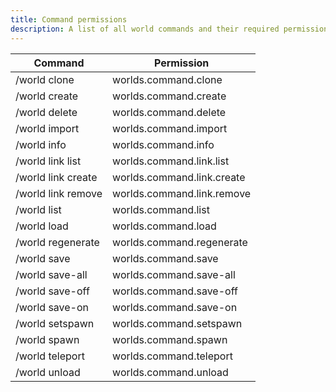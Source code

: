```yaml
---
title: Command permissions
description: A list of all world commands and their required permissions.
---
```


| Command            | Permission                 |
| ------------------ | -------------------------- |
| /world clone       | worlds.command.clone       |
| /world create      | worlds.command.create      |
| /world delete      | worlds.command.delete      |
| /world import      | worlds.command.import      |
| /world info        | worlds.command.info        |
| /world link list   | worlds.command.link.list   |
| /world link create | worlds.command.link.create |
| /world link remove | worlds.command.link.remove |
| /world list        | worlds.command.list        |
| /world load        | worlds.command.load        |
| /world regenerate  | worlds.command.regenerate  |
| /world save        | worlds.command.save        |
| /world save-all    | worlds.command.save-all    |
| /world save-off    | worlds.command.save-off    |
| /world save-on     | worlds.command.save-on     |
| /world setspawn    | worlds.command.setspawn    |
| /world spawn       | worlds.command.spawn       |
| /world teleport    | worlds.command.teleport    |
| /world unload      | worlds.command.unload      |
